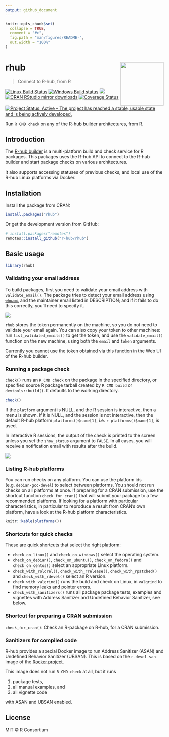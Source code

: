 ```yaml
---
output: github_document
---
```


<!-- README.md is generated from README.Rmd. Please edit that file -->

```r
knitr::opts_chunk$set(
  collapse = TRUE,
  comment = "#>",
  fig.path = "man/figures/README-",
  out.width = "100%"
)
```
# rhub <img src='man/figures/logo.png' align="right" height="138.5" />

> Connect to R-hub, from R

<!-- badges: start -->
[![Linux Build Status](https://travis-ci.org/r-hub/rhub.svg?branch=master)](https://travis-ci.org/r-hub/rhub)
[![Windows Build status](https://ci.appveyor.com/api/projects/status/github/r-hub/rhub?svg=true)](https://ci.appveyor.com/project/gaborcsardi/rhub)
[![](http://www.r-pkg.org/badges/version/rhub)](http://www.r-pkg.org/pkg/rhub)
[![CRAN RStudio mirror downloads](http://cranlogs.r-pkg.org/badges/rhub)](http://www.r-pkg.org/pkg/rhub)
[![Coverage Status](https://img.shields.io/codecov/c/github/r-hub/rhub/master.svg)](https://codecov.io/github/r-hub/rhub?branch=master)
[![Project Status: Active – The project has reached a stable, usable state and is being actively developed.](https://www.repostatus.org/badges/latest/active.svg)](https://www.repostatus.org/#active)
<!-- badges: end -->

Run `R CMD check` on any of the R-hub builder architectures, from R.

## Introduction

The [R-hub builder](https://builder.r-hub.io/) is a multi-platform build and
check service for R packages. This packages uses the R-hub API to connect to
the R-hub builder and start package checks on various architectures.

It also supports accessing statuses of previous checks, and local use of the
R-hub Linux platforms via Docker.

## Installation

Install the package from CRAN:

```r
install.packages("rhub")
```

Or get the development version from GitHub:

```r
# install.packages("remotes")
remotes::install_github("r-hub/rhub")
```

## Basic usage

```r
library(rhub)
```

### Validating your email address

To build packages, first you need to validate your email address with
`validate_email()`. The package tries to detect your email address using [`whoami`](https://github.com/r-lib/whoami#whoami) and the maintainer email
listed in DESCRIPTION; and if it fails to do this correctly, you'll need to
specify it.

![](man/figures/email-validation.png)

`rhub` stores the token permanently on the machine, so you do not need
to validate your email again. You can also copy your token to other
machines: run `list_validated_emails()` to get the token, and use the 
`validate_email()` function on the new machine, using both the `email` and
 `token` arguments.

Currently you cannot use the token obtained via this function in the Web
UI of the R-hub builder.


### Running a package check

`check()` runs an `R CMD check` on the package in the specified directory,
or specified source R package tarball created by `R CMD build` or
`devtools::build()`. It defaults to the working directory.

```r
check()
```

If the `platform` argument is NULL, and the R session is interactive, then 
a menu is shown. If it is NULL, and the session is not interactive, then the
default R-hub platform `platforms()$name[1]`, i.e. `r platforms()$name[1]`,
is used.

In interactive R sessions, the output of the check is printed to
the screen unless you set the `show_status` argument to `FALSE`. In all cases,
 you will receive a notification email with results after the build.

![](man/figures/check-output.gif)


### Listing R-hub platforms

You can run checks on any platform. You can use the platform ids (e.g. `debian-gcc-devel`) to select between platforms. You should not run checks on all 
platforms at once.  If preparing for a CRAN submission, use the shortcut function
`check_for_cran()` that will submit your package to a few recommended
platforms. If looking for a platform with particular characteristics, in 
particular to reproduce a result from CRAN's own platform, have a look at the
R-hub platform characteristics.

```r
knitr::kable(platforms())
```

### Shortcuts for quick checks

These are quick shortcuts that select the right platform:

* `check_on_linux()` and `check_on_windows()` select the operating system.
* `check_on_debian()`, `check_on_ubuntu()`, `check_on_fedora()` and
  `check_on_centos()` select an appropriate Linux platform.
* `check_with_roldrel()`, `check_with_rrelease()`, `check_with_rpatched()`
  and `check_with_rdevel()` select an R version.
* `check_with_valgrind()` runs the build and check on Linux, in `valgrind`
  to find memory leaks and pointer errors.
* `check_with_sanitizers()` runs all package package tests, examples and
  vignettes with Address Sanitizer and Undefined Behavior Sanitizer, see
  below.

### Shortcut for preparing a CRAN submission

`check_for_cran()`: Check an R-package on R-hub, for a CRAN submission.

### Sanitizers for compiled code

R-hub provides a special Docker image to run Address Sanitizer (ASAN) and
Undefined Behavior Sanitizer (UBSAN). This is based on the `r-devel-san`
image of the [Rocker project](https://github.com/rocker-org/r-devel-san).

This image does not run `R CMD check` at all, but it runs

1. package tests,
2. all manual examples, and
3. all vignette code

with ASAN and UBSAN enabled.

## License

MIT © R Consortium

